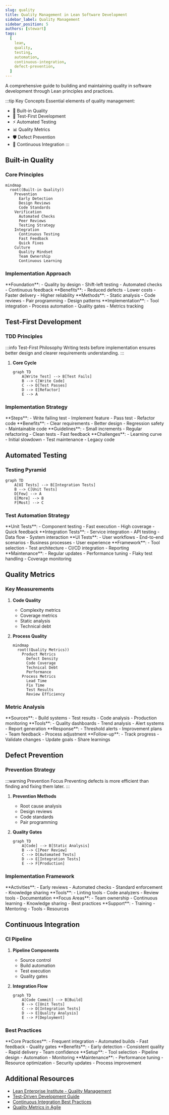 ```yaml
---
slug: quality
title: Quality Management in Lean Software Development
sidebar_label: Quality Management
sidebar_position: 5
authors: [stewart]
tags:
  [
    lean,
    quality,
    testing,
    automation,
    continuous-integration,
    defect-prevention,
  ]
---
```



A comprehensive guide to building and maintaining quality in software development through Lean principles and practices.

<!-- truncate -->

:::tip Key Concepts
Essential elements of quality management:

- 🎯 Built-in Quality
- 🔄 Test-First Development
- ⚡ Automated Testing
- 📊 Quality Metrics
- 🛡️ Defect Prevention
- 🔄 Continuous Integration
  :::

## Built-in Quality

### Core Principles

```mermaid
mindmap
  root((Built-in Quality))
    Prevention
      Early Detection
      Design Reviews
      Code Standards
    Verification
      Automated Checks
      Peer Reviews
      Testing Strategy
    Integration
      Continuous Testing
      Fast Feedback
      Quick Fixes
    Culture
      Quality Mindset
      Team Ownership
      Continuous Learning
```

### Implementation Approach

<Tabs>
  <TabItem value="practices" label="Key Practices" default>
    **Foundation**: - Quality by design - Shift-left testing - Automated checks
    - Continuous feedback **Benefits**: - Reduced defects - Lower costs - Faster
    delivery - Higher reliability
  </TabItem>
  <TabItem value="tools" label="Tools & Techniques">
    **Methods**: - Static analysis - Code reviews - Pair programming - Design
    patterns **Implementation**: - Tool integration - Process automation -
    Quality gates - Metrics tracking
  </TabItem>
</Tabs>

## Test-First Development

### TDD Principles

:::info Test-First Philosophy
Writing tests before implementation ensures better design and clearer requirements understanding.
:::

1. **Core Cycle**
   ```mermaid
   graph TD
       A[Write Test] --> B[Test Fails]
       B --> C[Write Code]
       C --> D[Test Passes]
       D --> E[Refactor]
       E --> A
   ```

### Implementation Strategy

<Tabs>
  <TabItem value="process" label="TDD Process" default>
    **Steps**: - Write failing test - Implement feature - Pass test - Refactor
    code **Benefits**: - Clear requirements - Better design - Regression safety
    - Maintainable code
  </TabItem>
  <TabItem value="practices" label="Best Practices">
    **Guidelines**: - Small increments - Regular refactoring - Clean tests -
    Fast feedback **Challenges**: - Learning curve - Initial slowdown - Test
    maintenance - Legacy code
  </TabItem>
</Tabs>

## Automated Testing

### Testing Pyramid

```mermaid
graph TD
    A[UI Tests] --> B[Integration Tests]
    B --> C[Unit Tests]
    D[Few] --> A
    E[More] --> B
    F[Most] --> C
```

### Test Automation Strategy

<Tabs>
  <TabItem value="levels" label="Test Levels" default>
    **Unit Tests**: - Component testing - Fast execution - High coverage - Quick
    feedback **Integration Tests**: - Service integration - API testing - Data
    flow - System interaction **UI Tests**: - User workflows - End-to-end
    scenarios - Business processes - User experience
  </TabItem>
  <TabItem value="implementation" label="Implementation">
    **Framework**: - Tool selection - Test architecture - CI/CD integration -
    Reporting **Maintenance**: - Regular updates - Performance tuning - Flaky
    test handling - Coverage monitoring
  </TabItem>
</Tabs>

## Quality Metrics

### Key Measurements

1. **Code Quality**

   - Complexity metrics
   - Coverage metrics
   - Static analysis
   - Technical debt

2. **Process Quality**
   ```mermaid
   mindmap
     root((Quality Metrics))
       Product Metrics
         Defect Density
         Code Coverage
         Technical Debt
         Performance
       Process Metrics
         Lead Time
         Fix Time
         Test Results
         Review Efficiency
   ```

### Metric Analysis

<Tabs>
  <TabItem value="collection" label="Data Collection" default>
    **Sources**: - Build systems - Test results - Code analysis - Production
    monitoring **Tools**: - Quality dashboards - Trend analysis - Alert systems
    - Report generation
  </TabItem>
  <TabItem value="action" label="Action Items">
    **Response**: - Threshold alerts - Improvement plans - Team feedback -
    Process adjustment **Follow-up**: - Track progress - Validate changes -
    Update goals - Share learnings
  </TabItem>
</Tabs>

## Defect Prevention

### Prevention Strategy

:::warning Prevention Focus
Preventing defects is more efficient than finding and fixing them later.
:::

1. **Prevention Methods**

   - Root cause analysis
   - Design reviews
   - Code standards
   - Pair programming

2. **Quality Gates**
   ```mermaid
   graph TD
       A[Code] --> B[Static Analysis]
       B --> C[Peer Review]
       C --> D[Automated Tests]
       D --> E[Integration Tests]
       E --> F[Production]
   ```

### Implementation Framework

<Tabs>
  <TabItem value="practices" label="Prevention Practices" default>
    **Activities**: - Early reviews - Automated checks - Standard enforcement -
    Knowledge sharing **Tools**: - Linting tools - Code analyzers - Review tools
    - Documentation
  </TabItem>
  <TabItem value="culture" label="Quality Culture">
    **Focus Areas**: - Team ownership - Continuous learning - Knowledge sharing
    - Best practices **Support**: - Training - Mentoring - Tools - Resources
  </TabItem>
</Tabs>

## Continuous Integration

### CI Pipeline

1. **Pipeline Components**

   - Source control
   - Build automation
   - Test execution
   - Quality gates

2. **Integration Flow**
   ```mermaid
   graph TD
       A[Code Commit] --> B[Build]
       B --> C[Unit Tests]
       C --> D[Integration Tests]
       D --> E[Quality Analysis]
       E --> F[Deployment]
   ```

### Best Practices

<Tabs>
  <TabItem value="principles" label="CI Principles" default>
    **Core Practices**: - Frequent integration - Automated builds - Fast
    feedback - Quality gates **Benefits**: - Early detection - Consistent
    quality - Rapid delivery - Team confidence
  </TabItem>
  <TabItem value="implementation" label="Implementation">
    **Setup**: - Tool selection - Pipeline design - Automation - Monitoring
    **Maintenance**: - Performance tuning - Resource optimization - Security
    updates - Process improvement
  </TabItem>
</Tabs>

## Additional Resources

- [Lean Enterprise Institute - Quality Management](https://www.lean.org)
- [Test-Driven Development Guide](https://martinfowler.com/bliki/TestDrivenDevelopment.html)
- [Continuous Integration Best Practices](https://martinfowler.com/articles/continuousIntegration.html)
- [Quality Metrics in Agile](https://www.agilealliance.org/agile-metrics/)
